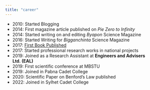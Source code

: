 ```yaml
---
title: "career"
---
```


- 2010: Started Blogging
- 2014: First magazine article published on *Pie Zero to Infinity*
- 2014: Started writing on and editing *Byapon* Science Magazine
- 2016: Started Writing for *Bigganchinta* Science Magazine
- 2017: [First Book Published](books.html)
- 2017: Started professional research works in national projects
- 2019: Joined as a Research Assistant at **Engineers and Advisers Ltd. (EAL)**
- 2019: First scientific conference at MBSTU
- 2019: Joined in Pabna Cadet College
- 2020: Scientific Paper on Benford's Law published
- 2022: Joined in Sylhet Cadet College